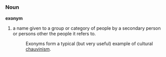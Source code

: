 ===Noun===
'''exonym'''

# a name given to a group or category of people by a secondary person or persons other the people it refers to. 
#:Exonyms form a typical (but very useful) example of cultural [[chauvinism]].